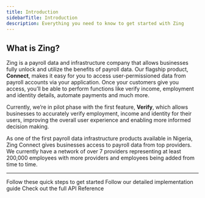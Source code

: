 ```yaml
---
title: Introduction
sidebarTitle: Introduction
description: Everything you need to know to get started with Zing
---
```


## What is Zing?

Zing is a payroll data and infrastructure company that allows businesses fully unlock and utilize the benefits of payroll data. Our flagship product, **Connect**, makes it easy for you to access user-permissioned data from payroll accounts via your application. Once your customers give you access, you’ll be able to perform functions like verify income, employment and identity details, automate payments and much more.

Currently, we’re in pilot phase with the first feature, **Verify**, which allows businesses to accurately verify employment, income and identity for their users, improving the overall user experience and enabling more informed decision making.

As one of the first payroll data infrastructure products available in Nigeria, Zing Connect gives businesses access to payroll data from top providers. We currently have a network of over 7 providers representing at least 200,000 employees with more providers and employees being added from time to time.

---

<CardGroup cols={1}>
  <Card title="Quickstart" icon="book" href="/api-reference/start-here">
    Follow these quick steps to get started
  </Card>
  <Card title="Implementation" icon="laptop" href="/api-reference/implementation">
    Follow our detailed implementation guide
  </Card>
  <Card title="API Reference" icon="code" href="/api-reference/generate-token">
    Check out the full API Reference
  </Card>
</CardGroup>
